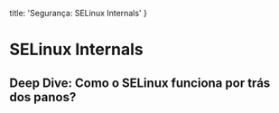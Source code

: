   title: 'Segurança: SELinux Internals'
}

# SELinux Internals

## Deep Dive: Como o SELinux funciona por trás dos panos?